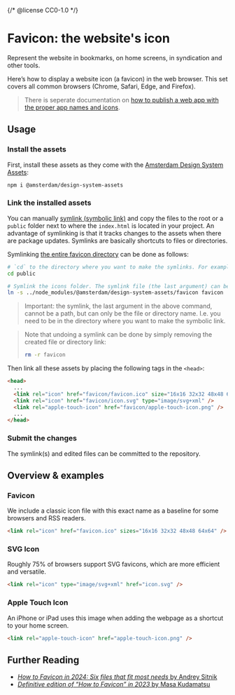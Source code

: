 {/* @license CC0-1.0 */}


<Meta title="Docs/Assets/Favicon" />

# Favicon: the website's icon

Represent the website in bookmarks, on home screens, in syndication and other tools.

Here’s how to display a website icon (a favicon) in the web browser.
This set covers all common browsers (Chrome, Safari, Edge, and Firefox).

> There is seperate documentation on [how to publish a web app with the proper app names and icons](/docs/docs-assets-web-app--docs).

## Usage

### Install the assets

First, install these assets as they come with the [Amsterdam Design System Assets](https://www.npmjs.com/package/@amsterdam/design-system-assets):

```sh
npm i @amsterdam/design-system-assets
```

### Link the installed assets

You can manually [symlink (symbolic link)](https://en.wikipedia.org/wiki/Symbolic_link#POSIX_and_Unix-like_operating_systems) and copy the files to the root or a `public` folder next to where the `index.html` is located in your project.
An advantage of symlinking is that it tracks changes to the assets when there are package updates. Symlinks are basically shortcuts to files or directories.

Symlinking [the entire favicon directory](https://github.com/Amsterdam/design-system/tree/develop/proprietary/assets/favicon) can be done as follows:

```sh
# `cd` to the directory where you want to make the symlinks. For example:
cd public

# Symlink the icons folder. The symlink file (the last argument) can be named anything you like.
ln -s ../node_modules/@amsterdam/design-system-assets/favicon favicon
```

> Important: the symlink, the last argument in the above command, cannot be a path, but can only be the file or directory name.
> I.e. you need to be in the directory where you want to make the symbolic link.

> Note that undoing a symlink can be done by simply removing the created file or directory link:
>
> ```sh
> rm -r favicon
> ```

Then link all these assets by placing the following tags in the `<head>`:

```html
<head>
  ...
  <link rel="icon" href="favicon/favicon.ico" size="16x16 32x32 48x48 64x64" />
  <link rel="icon" href="favicon/icon.svg" type="image/svg+xml" />
  <link rel="apple-touch-icon" href="favicon/apple-touch-icon.png" />
  ...
</head>
```

### Submit the changes

The symlink(s) and edited files can be committed to the repository.

## Overview & examples

### Favicon

<Favicon />

We include a classic icon file with this exact name as a baseline for some browsers and RSS readers.

```html
<link rel="icon" href="favicon.ico" sizes="16x16 32x32 48x48 64x64" />
```

### SVG Icon

<SvgIcon />

Roughly 75% of browsers support SVG favicons, which are more efficient and versatile.

```html
<link rel="icon" type="image/svg+xml" href="icon.svg" />
```

### Apple Touch Icon

<AppleTouchIcon />

An iPhone or iPad uses this image when adding the webpage as a shortcut to your home screen.

```html
<link rel="apple-touch-icon" href="apple-touch-icon.png" />
```

## Further Reading

- [_How to Favicon in 2024: Six files that fit most needs_ by Andrey Sitnik](https://evilmartians.com/chronicles/how-to-favicon-in-2021-six-files-that-fit-most-needs)
- [_Definitive edition of “How to Favicon” in 2023_ by Masa Kudamatsu](https://dev.to/masakudamatsu/favicon-nightmare-how-to-maintain-sanity-3al7)
